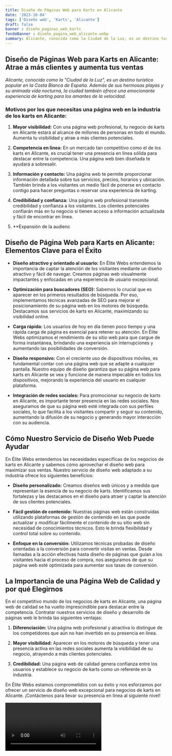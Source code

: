 ```yaml
---
title: Diseño de Páginas Web para Karts en Alicante
date: '2023-10-04'
tags: ['Diseño web', 'Karts', 'Alicante']
draft: false
banner : diseño_paginas_web_karts
fondoBanner : diseño_pagina_web_alicante.webp
summary: Alicante, conocida como la Ciudad de la Luz, es un destino turístico popular en la Costa Blanca de España. Además de sus hermosas playas y su animada vida nocturna, la ciudad también ofrece una emocionante experiencia de karting para los amantes de la velocidad.
---
```


## Diseño de Páginas Web para Karts en Alicante: Atrae a más clientes y aumenta tus ventas

*Alicante, conocida como la "Ciudad de la Luz", es un destino turístico popular en la Costa Blanca de España. Además de sus hermosas playas y su animada vida nocturna, la ciudad también ofrece una emocionante experiencia de karting para los amantes de la velocidad.*

### Motivos por los que necesitas una página web en la industria de los karts en Alicante:

1. **Mayor visibilidad:** Con una página web profesional, tu negocio de karts en Alicante estará al alcance de millones de personas en todo el mundo. Aumenta tu visibilidad y atrae a más clientes potenciales.

2. **Competencia en línea:** En un mercado tan competitivo como el de los karts en Alicante, es crucial tener una presencia en línea sólida para destacar entre la competencia. Una página web bien diseñada te ayudará a sobresalir.

3. **Información y contacto:** Una página web te permite proporcionar información detallada sobre tus servicios, precios, horarios y ubicación. También brinda a los visitantes un medio fácil de ponerse en contacto contigo para hacer preguntas o reservar una experiencia de karting.

4. **Credibilidad y confianza:** Una página web profesional transmite credibilidad y confianza a los visitantes. Los clientes potenciales confiarán más en tu negocio si tienen acceso a información actualizada y fácil de encontrar en línea.

5. **Expansión de la audienc

<GifSeo />

<Cta />

## Diseño de Página Web para Karts en Alicante: Elementos Clave para el Éxito

- **Diseño atractivo y orientado al usuario:** En Élite Webs entendemos la importancia de captar la atención de los visitantes mediante un diseño atractivo y fácil de navegar. Creamos páginas web visualmente impactantes y enfocadas en una experiencia de usuario excepcional.

- **Optimización para buscadores (SEO):** Sabemos lo crucial que es aparecer en los primeros resultados de búsqueda. Por eso, implementamos técnicas avanzadas de SEO para mejorar el posicionamiento de su página web en los motores de búsqueda. Destacamos sus servicios de karts en Alicante, maximizando su visibilidad online.

- **Carga rápida:** Los usuarios de hoy en día tienen poco tiempo y una rápida carga de página es esencial para retener su atención. En Élite Webs optimizamos el rendimiento de su sitio web para que cargue de forma instantánea, brindando una experiencia sin interrupciones y aumentando las posibilidades de conversión.

- **Diseño responsivo:** Con el creciente uso de dispositivos móviles, es fundamental contar con una página web que se adapte a cualquier pantalla. Nuestro equipo de diseño garantiza que su página web para karts en Alicante se vea y funcione de manera impecable en todos los dispositivos, mejorando la experiencia del usuario en cualquier plataforma.

- **Integración de redes sociales:** Para promocionar su negocio de karts en Alicante, es importante tener presencia en las redes sociales. Nos aseguramos de que su página web esté integrada con sus perfiles sociales, lo que facilita a los visitantes compartir y seguir su contenido, aumentando la difusión de su negocio y generando mayor interacción con su audiencia.

## Cómo Nuestro Servicio de Diseño Web Puede Ayudar

En Élite Webs entendemos las necesidades específicas de los negocios de karts en Alicante y sabemos cómo aprovechar el diseño web para maximizar sus ventas. Nuestro servicio de diseño web adaptado a su industria ofrece los siguientes beneficios:

- **Diseño personalizado:** Creamos diseños web únicos y a medida que representan la esencia de su negocio de karts. Identificamos sus fortalezas y las destacamos en el diseño para atraer y captar la atención de sus clientes potenciales.

- **Fácil gestión de contenido:** Nuestras páginas web están construidas utilizando plataformas de gestión de contenido en las que puede actualizar y modificar fácilmente el contenido de su sitio web sin necesidad de conocimientos técnicos. Esto le brinda flexibilidad y control total sobre su contenido.

- **Enfoque en la conversión:** Utilizamos técnicas probadas de diseño orientadas a la conversión para convertir visitas en ventas. Desde llamadas a la acción efectivas hasta diseño de páginas que guían a los visitantes hacia el proceso de compra, nos aseguramos de que su página web esté optimizada para aumentar sus tasas de conversión.

## La Importancia de una Página Web de Calidad y por qué Elegirnos

En el competitivo mundo de los negocios de karts en Alicante, una página web de calidad se ha vuelto imprescindible para destacar entre la competencia. Contratar nuestros servicios de diseño y desarrollo de páginas web le brinda las siguientes ventajas:

1. **Diferenciación:** Una página web profesional y atractiva lo distingue de los competidores que aún no han invertido en su presencia en línea.

2. **Mayor visibilidad:** Aparecer en los motores de búsqueda y tener una presencia activa en las redes sociales aumenta la visibilidad de su negocio, atrayendo a más clientes potenciales.

3. **Credibilidad:** Una página web de calidad genera confianza entre los usuarios y establece su negocio de karts como un referente en la industria.

En Élite Webs estamos comprometidos con su éxito y nos esforzamos por ofrecer un servicio de diseño web excepcional para negocios de karts en Alicante. ¡Contáctenos para llevar su presencia en línea al siguiente nivel!

<Video />

<CtaBot job='Karts' city='Alicante'/>

<Gmaps query='Alicante+españa+maps' />